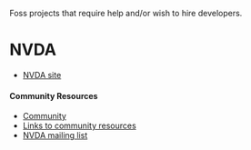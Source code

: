 Foss projects that require help and/or wish to hire developers.

= NVDA =
* [http://www.nvaccess.org/ NVDA site]

==== Community Resources ====
* [http://community.nvda-project.org/ Community]
* [http://community.nvda-project.org/wiki/Connect Links to community resources]
* [http://www.freelists.org/archive/nvda NVDA mailing list]
